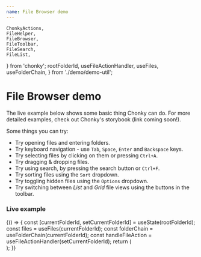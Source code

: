 ```yaml
---
name: File Browser demo
---
```


    ChonkyActions,
    FileHelper,
    FileBrowser,
    FileToolbar,
    FileSearch,
    FileList,
} from 'chonky';
    rootFolderId,
    useFileActionHandler,
    useFiles,
    useFolderChain,
} from './demo/demo-util';

# File Browser demo

The live example below shows some basic thing Chonky can do. For more detailed examples,
check out Chonky's storybook (link coming soon!).

Some things you can try:

-   Try opening files and entering folders.
-   Try keyboard navigation - use `Tab`, `Space`, `Enter` and `Backspace` keys.
-   Try selecting files by clicking on them or pressing `Ctrl+A`.
-   Try dragging & dropping files.
-   Try using search, by pressing the search button or `Ctrl+F`.
-   Try sorting files using the `Sort` dropdown.
-   Try toggling hidden files using the `Options` dropdown.
-   Try switching between _List_ and _Grid_ file views using the buttons in the toolbar.

### Live example

<Playground>
    {() => {
        const [currentFolderId, setCurrentFolderId] = useState(rootFolderId);
        const files = useFiles(currentFolderId);
        const folderChain = useFolderChain(currentFolderId);
        const handleFileAction = useFileActionHandler(setCurrentFolderId);
        return (
            <div style={{ height: 600 }}>
                <FileBrowser
                    files={files}
                    folderChain={folderChain}
                    onFileAction={handleFileAction}
                    enableDragAndDrop={true}
                >
                    <FileToolbar />
                    <FileSearch />
                    <FileList />
                </FileBrowser>
            </div>
        );
    }}
</Playground>
